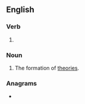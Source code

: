 ==English==

===Verb===
{{head|en|present participle}}

# {{present participle of|theorize|lang=en|nocat=1}}

===Noun===
{{en-noun}}

# The formation of [[theory|theories]].

===Anagrams===
* {{anagrams|en|otherizing}}